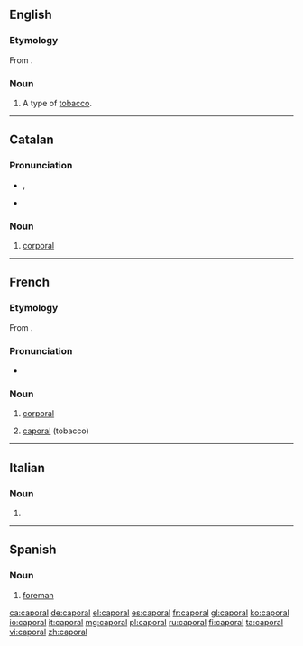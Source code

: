 ==English==
===Etymology===
From {{etyl|fr}} {{term|caporal|lang=fr}}.

===Noun===
{{en-noun}}

# A type of [[tobacco]].

----

==Catalan==

===Pronunciation===
* {{IPA|lang=ca|/kəpuˈɾaɫ/}}, {{X-SAMPA|lang=ca|/k@pu"4a5/}}
* {{rhymes|aɫ|lang=ca}}

===Noun===
{{ca-noun|m}}

# {{military|lang=ca}} [[corporal]]

----

==French==

===Etymology===
From {{etyl|it|fr}} {{term|caporale|lang=it}}.

===Pronunciation===
* {{IPA|/ka.pɔ.ʁal/|lang=fr}}

===Noun===
{{fr-noun|m|plural=caporaux}}

# {{military|lang=fr}} [[corporal]]
# [[#English|caporal]] (tobacco)

----

==Italian==

===Noun===
{{head|it|noun|g=m|invariable}}

# {{apocopic form of|caporale|lang=it}}

----

==Spanish==

===Noun===
{{es-noun|m|pl=caporales}}

# [[foreman]]

[[ca:caporal]]
[[de:caporal]]
[[el:caporal]]
[[es:caporal]]
[[fr:caporal]]
[[gl:caporal]]
[[ko:caporal]]
[[io:caporal]]
[[it:caporal]]
[[mg:caporal]]
[[pl:caporal]]
[[ru:caporal]]
[[fi:caporal]]
[[ta:caporal]]
[[vi:caporal]]
[[zh:caporal]]